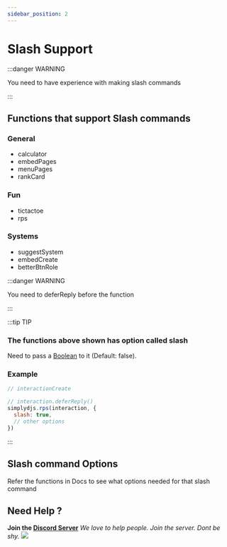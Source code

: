 ```yaml
---
sidebar_position: 2
---
```


# Slash Support

:::danger WARNING

You need to have experience with making slash commands

:::

## Functions that support Slash commands
### General
- calculator
- embedPages
- menuPages
- rankCard

### Fun
- tictactoe
- rps

### Systems
- suggestSystem
- embedCreate
- betterBtnRole

:::danger WARNING

You need to deferReply before the function

:::

:::tip TIP
### The functions above shown has option called slash

Need to pass a [Boolean](https://developer.mozilla.org/en-US/docs/Web/JavaScript/Reference/Global_Objects/Boolean) to it (Default: false).

### Example
```js
// interactionCreate 

// interaction.deferReply()
simplydjs.rps(interaction, {
  slash: true,
  // other options
})
```
:::

## Slash command Options
Refer the functions in Docs to see what options needed for that slash command

## Need Help ?
**Join the [Discord Server](https://discord.gg/3JzDV9T5Fn)**
*We love to help people. Join the server. Dont be shy.*
 <a href="https://discord.gg/3JzDV9T5Fn"><img src="https://media.discordapp.net/attachments/867344514943156254/891314222837936168/9sG4YFfuxxvPzCfcJO6XXnuAAAAAElFTkSuQmCC.png" /></a>